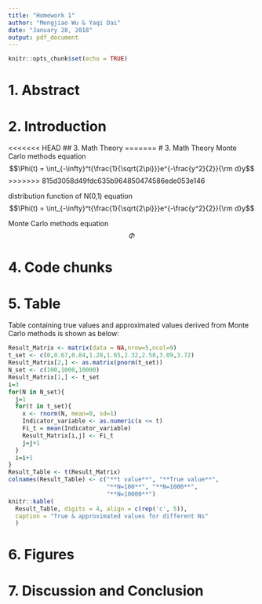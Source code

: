 ```yaml
---
title: "Homework 1"
author: "Mengjiao Wu & Yaqi Dai"
date: "January 28, 2018"
output: pdf_document
---
```


```r
knitr::opts_chunk$set(echo = TRUE)
```

# 1. Abstract


# 2. Introduction




<<<<<<< HEAD
## 3. Math Theory
=======
# 3. Math Theory
Monte Carlo methods
equation
$$\Phi(t) = \int_{-\infty}^t{\frac{1}{\sqrt{2\pi}}}e^{-\frac{y^2}{2}}{\rm d}y$$
>>>>>>> 815d3058d49fdc635b964850474586ede053e146


distribution function of N(0,1) equation
$$\Phi(t) = \int_{-\infty}^t{\frac{1}{\sqrt{2\pi}}}e^{-\frac{y^2}{2}}{\rm d}y$$

Monte Carlo methods equation
$$\Phi$$

# 4. Code chunks




# 5. Table
Table containing true values and approximated values derived from Monte Carlo methods is shown as below: 
```r
Result_Matrix <- matrix(data = NA,nrow=5,ncol=9)
t_set <- c(0,0.67,0.84,1.28,1.65,2.32,2.58,3.09,3.72)
Result_Matrix[2,] <- as.matrix(pnorm(t_set))
N_set <- c(100,1000,10000)
Result_Matrix[1,] <- t_set
i=3
for(N in N_set){
  j=1
  for(t in t_set){
    x <- rnorm(N, mean=0, sd=1)
    Indicator_variable <- as.numeric(x <= t)
    Fi_t = mean(Indicator_variable)
    Result_Matrix[i,j] <- Fi_t
    j=j+1
  }
  i=i+1
}
Result_Table <- t(Result_Matrix) 
colnames(Result_Table) <- c("**t value**", "**True value**", 
                            "**N=100**", "**N=1000**", 
                            "**N=10000**")
knitr::kable(
  Result_Table, digits = 4, align = c(rep('c', 5)), 
  caption = "True & approximated values for different Ns"
  )
```

# 6. Figures




# 7. Discussion and Conclusion



